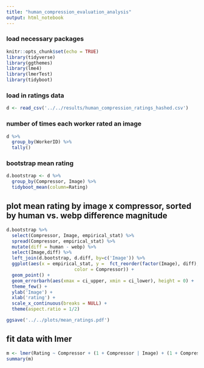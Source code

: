 ```yaml
---
title: "human_compression_evaluation_analysis"
output: html_notebook
---
```


### load necessary packages
```r
knitr::opts_chunk$set(echo = TRUE)
library(tidyverse)
library(ggthemes)
library(lme4)
library(lmerTest)
library(tidyboot)
```


### load in ratings data 
```r
d <- read_csv('../../results/human_compression_ratings_hashed.csv')
```

### number of times each worker rated an image
```r
d %>% 
  group_by(WorkerID) %>% 
  tally()
```

### bootstrap mean rating
```r
d.bootstrap <- d %>% 
  group_by(Compressor, Image) %>% 
  tidyboot_mean(column=Rating) 
```

## plot mean rating by image x compressor, sorted by human vs. webp difference magnitude
```r
d.bootstrap %>%
  select(Compressor, Image, empirical_stat) %>%
  spread(Compressor, empirical_stat) %>%
  mutate(diff = human - webp) %>%
  select(Image,diff) %>%
  left_join(d.bootstrap, d.diff, by=c('Image')) %>%
  ggplot(aes(x = empirical_stat, y =  fct_reorder(factor(Image), diff), 
                         color = Compressor)) +
  geom_point() +
  geom_errorbarh(aes(xmax = ci_upper, xmin = ci_lower), height = 0) +
  theme_few() +
  ylab('Image') +
  xlab('rating') +
  scale_x_continuous(breaks = NULL) +
  theme(aspect.ratio = 1/2)

ggsave('../../plots/mean_ratings.pdf')
```

## fit data with lmer 
```r
m <- lmer(Rating ~ Compressor + (1 + Compressor | Image) + (1 + Compressor | WorkerID), data = d)
summary(m)
```


